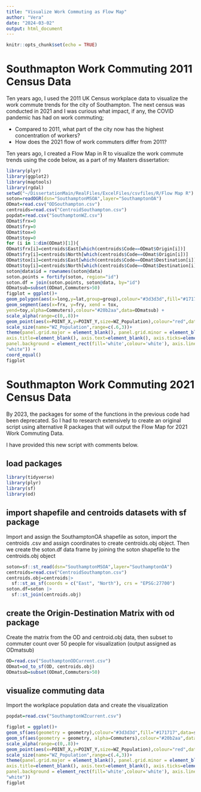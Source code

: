 ```yaml
---
title: "Visualize Work Commuting as Flow Map"
author: "Vera"
date: "2024-03-02"
output: html_document
---
```


```r
knitr::opts_chunk$set(echo = TRUE)
```

# Southmapton Work Commuting 2011 Census Data
Ten years ago, I used the 2011 UK Census workplace data to visualize the work commute trends for the city of Southampton. The next census was conducted in 2021 and I was curious what impact, if any, the COVID pandemic has had on work commuting; 

- Compared to 2011, what part of the city now has the highest concentration of workers?
- How does the 2021 flow of work commuters differ from 2011? 

Ten years ago, I created a Flow Map in R to visualize the work commute trends using the code below, as a part of my Masters dissertation:

```r
library(plyr)
library(ggplot2)
library(maptools)
library(rgdal)
setwd("~/DissertationMain/RealFiles/ExcelFiles/csvfiles/R/Flow Map R")
soton=readOGR(dsn="SouthamptonMSOA",layer="SouthamptonOA")
ODmat=read.csv("ODSouthampton.csv")
centroids=read.csv("CentroidSouthampton.csv")
popdat=read.csv("SouthamptonWZ.csv")
ODmat$frx=0
ODmat$fry=0
ODmat$tox=0
ODmat$toy=0
for (i in 1:dim(ODmat)[1]){
ODmat$frx[i]=centroids$East[which(centroids$Code==ODmat$Origin[i])]
ODmat$fry[i]=centroids$North[which(centroids$Code==ODmat$Origin[i])]
ODmat$tox[i]=centroids$East[which(centroids$Code==ODmat$Destination[i])]
ODmat$toy[i]=centroids$North[which(centroids$Code==ODmat$Destination[i])]}
soton@data$id = rownames(soton@data)
soton.points = fortify(soton, region="id")
soton.df = join(soton.points, soton@data, by="id")
ODmatsub=subset(ODmat,Commuters>50)
figplot = ggplot()+
geom_polygon(aes(x=long,y=lat,group=group),colour="#3d3d3d",fill="#171717",data=soton.df) +
geom_segment(aes(x=frx, y=fry, xend = tox,
yend=toy,alpha=Commuters),colour="#20b2aa",data=ODmatsub) +
scale_alpha(range=c(0,.8))+
geom_point(aes(x=POINT_X,y=POINT_Y,size=WZ_Population),colour="red",data=popdat)+
scale_size(name="WZ_Population",range=c(.6,3))+
theme(panel.grid.major = element_blank(), panel.grid.minor = element_blank(),
axis.title=element_blank(), axis.text=element_blank(), axis.ticks=element_blank(),
panel.background = element_rect(fill='white',colour='white'), axis.line = element_line(colour =
"white")) +
coord_equal()
figplot
```



# Southmapton Work Commuting 2021 Census Data
By 2023, the packages for some of the functions in the previous code had been deprecated. So I had to research extensively to create an original script using alternative R packages that will output the Flow Map for 2021 Work Commuting Data.

I have provided this new script with comments below.

## load packages

```r
library(tidyverse)  
library(plyr)  
library(sf)  
library(od)
```

## import shapefile and centroids datasets with sf package
Import and assign the SouthamptonOA shapefile as soton, import the centroids .csv and assign coordinates to create centroids.obj object. Then we create the soton.df data frame by joining the soton shapefile to the centroids.obj object

```r
soton=sf::st_read(dsn="SouthamptonMSOA",layer="SouthamptonOA")
centroids=read.csv("CentroidSouthampton.csv")
centroids.obj=centroids|>
  sf::st_as_sf(coords = c("East", "North"), crs = "EPSG:27700")
soton.df=soton |>
  sf::st_join(centroids.obj)
```

## create the Origin-Destination Matrix with od package
Create the matrix from the OD and centroid.obj data, then subset to commuter count over 50 people for visualization (output assigned as ODmatsub)

```r
OD=read.csv("SouthamptonODCurrent.csv") 
ODmat=od_to_sf(OD, centroids.obj)
ODmatsub=subset(ODmat,Commuters>50)
```

## visualize commuting data
Import the workplace population data and create the visualization

```r
popdat=read.csv("SouthamptonWZcurrent.csv")

figplot = ggplot()+
geom_sf(aes(geometry = geometry),colour="#3d3d3d",fill="#171717",data=soton.df) +
geom_sf(aes(geometry = geometry, alpha=Commuters),colour="#20b2aa",data=ODmatsub) +
scale_alpha(range=c(0,.8))+
geom_point(aes(x=POINT_X,y=POINT_Y,size=WZ_Population),colour="red",data=popdat)+
scale_size(name="WZ_Population",range=c(.4,3))+
theme(panel.grid.major = element_blank(), panel.grid.minor = element_blank(),
axis.title=element_blank(), axis.text=element_blank(), axis.ticks=element_blank(), 
panel.background = element_rect(fill='white',colour='white'), axis.line = element_line(colour =
"white")) 
figplot
```

